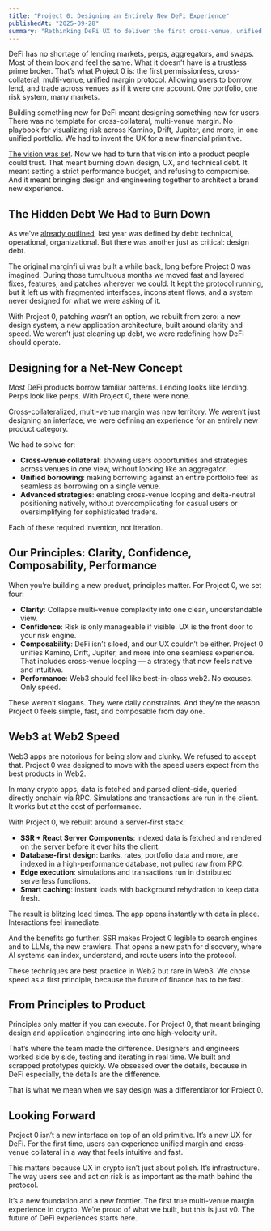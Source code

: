 ```yaml
---
title: "Project 0: Designing an Entirely New DeFi Experience"
publishedAt: "2025-09-28"
summary: "Rethinking DeFi UX to deliver the first cross-venue, unified margin experience."
---
```


DeFi has no shortage of lending markets, perps, aggregators, and swaps. Most of them look and feel the same. What it doesn’t have is a trustless prime broker. That’s what Project 0 is: the first permissionless, cross-collateral, multi-venue, unified margin protocol. Allowing users to borrow, lend, and trade across venues as if it were one account. One portfolio, one risk system, many markets.

Building something new for DeFi meant designing something new for users. There was no template for cross-collateral, multi-venue margin. No playbook for visualizing risk across Kamino, Drift, Jupiter, and more, in one unified portfolio. We had to invent the UX for a new financial primitive.

[The vision was set](https://blog.0.xyz/blog/introducing-project-0). Now we had to turn that vision into a product people could trust. That meant burning down design, UX, and technical debt. It meant setting a strict performance budget, and refusing to compromise. And it meant bringing design and engineering together to architect a brand new experience.

## The Hidden Debt We Had to Burn Down

As we’ve [already outlined](https://blog.0.xyz/blog/introducing-project-0), last year was defined by debt: technical, operational, organizational. But there was another just as critical: design debt.

The original marginfi ui was built a while back, long before Project 0 was imagined. During those tumultuous months we moved fast and layered fixes, features, and patches wherever we could. It kept the protocol running, but it left us with fragmented interfaces, inconsistent flows, and a system never designed for what we were asking of it.

With Project 0, patching wasn’t an option, we rebuilt from zero: a new design system, a new application architecture, built around clarity and speed. We weren’t just cleaning up debt, we were redefining how DeFi should operate.

## Designing for a Net-New Concept

Most DeFi products borrow familiar patterns. Lending looks like lending. Perps look like perps. With Project 0, there were none.

Cross-collateralized, multi-venue margin was new territory. We weren’t just designing an interface, we were defining an experience for an entirely new product category.

We had to solve for:

- **Cross-venue collateral**: showing users opportunities and strategies across venues in one view, without looking like an aggregator.
- **Unified borrowing**: making borrowing against an entire portfolio feel as seamless as borrowing on a single venue.
- **Advanced strategies**: enabling cross-venue looping and delta-neutral positioning natively, without overcomplicating for casual users or oversimplifying for sophisticated traders.

Each of these required invention, not iteration.

## Our Principles: Clarity, Confidence, Composability, Performance

When you’re building a new product, principles matter. For Project 0, we set four:

- **Clarity**: Collapse multi-venue complexity into one clean, understandable view.
- **Confidence**: Risk is only manageable if visible. UX is the front door to your risk engine.
- **Composability**: DeFi isn’t siloed, and our UX couldn’t be either. Project 0 unifies Kamino, Drift, Jupiter, and more into one seamless experience. That includes cross-venue looping — a strategy that now feels native and intuitive.
- **Performance**: Web3 should feel like best-in-class web2. No excuses. Only speed.

These weren’t slogans. They were daily constraints. And they’re the reason Project 0 feels simple, fast, and composable from day one.

## Web3 at Web2 Speed

Web3 apps are notorious for being slow and clunky. We refused to accept that. Project 0 was designed to move with the speed users expect from the best products in Web2.

In many crypto apps, data is fetched and parsed client-side, queried directly onchain via RPC. Simulations and transactions are run in the client. It works but at the cost of performance.

With Project 0, we rebuilt around a server-first stack:

- **SSR \+ React Server Components**: indexed data is fetched and rendered on the server before it ever hits the client.
- **Database-first design**: banks, rates, portfolio data and more, are indexed in a high-performance database, not pulled raw from RPC.
- **Edge execution**: simulations and transactions run in distributed serverless functions.
- **Smart caching**: instant loads with background rehydration to keep data fresh.

The result is blitzing load times. The app opens instantly with data in place. Interactions feel immediate.

And the benefits go further. SSR makes Project 0 legible to search engines and to LLMs, the new crawlers. That opens a new path for discovery, where AI systems can index, understand, and route users into the protocol.

These techniques are best practice in Web2 but rare in Web3. We chose speed as a first principle, because the future of finance has to be fast.

## From Principles to Product

Principles only matter if you can execute. For Project 0, that meant bringing design and application engineering into one high-velocity unit.

That’s where the team made the difference. Designers and engineers worked side by side, testing and iterating in real time. We built and scrapped prototypes quickly. We obsessed over the details, because in DeFi especially, the details are the difference.

That is what we mean when we say design was a differentiator for Project 0.

## Looking Forward

Project 0 isn’t a new interface on top of an old primitive. It’s a new UX for DeFi. For the first time, users can experience unified margin and cross-venue collateral in a way that feels intuitive and fast.

This matters because UX in crypto isn’t just about polish. It’s infrastructure. The way users see and act on risk is as important as the math behind the protocol.

It’s a new foundation and a new frontier. The first true multi-venue margin experience in crypto. We’re proud of what we built, but this is just v0. The future of DeFi experiences starts here.
